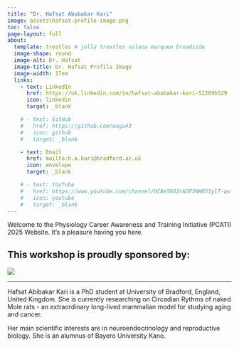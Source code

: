 ```yaml
---
title: "Dr. Hafsat Abubakar Kari"
image: assets\hafsat-profile-image.png
toc: false
page-layout: full
about: 
  template: trestles # jolla trestles solana marquee broadside
  image-shape: round
  image-alt: Dr. Hafsat
  image-title: Dr. Hafsat Profile Image
  image-width: 17em
  links:
    - text: LinkedIn
      href: https://uk.linkedin.com/in/hafsat-abubakar-kari-52289b329
      icon: linkedin
      target: _blank

    # - text: GitHub
    #   href: https://github.com/waga43
    #   icon: github
    #   target: _blank

    - text: Email
      href: mailto:h.a.kari@bradford.ac.uk
      icon: envelope
      target: _blank

    # - text: YouTube
    #   href: https://www.youtube.com/channel/UCAe5662cWJF5NW851ylT-qw
    #   icon: youtube
    #   target: _blank
---
```



Welcome to the Physiology Career Awareness and Training Initiative (PCATI) 2025 Website. It's a pleasure having you here.

**This workshop is proudly sponsored by:**
---

![](assets\the-physiological-society-logo.png)

---

Hafsat Abibakar Kari is a PhD student at University of Bradford, England, United Kingdom. She is currently researching on Circadian Rythms of naked Mole rats - an extraordinary long-lived mammalian model for studying aging and cancer. 

Her main scientific interests are in neuroendocrinology and reproductive biology. She is an alumnus of Bayero University Kano.